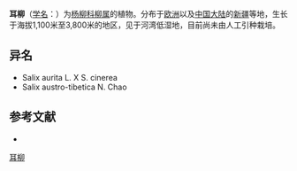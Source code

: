 {{Speciesbox
| name = 耳柳
| status = 
| status_system = 
| image =
| genus = Salix
| species = aurita
| authority = L.
}}

'''耳柳'''（[[学名|学名]]：{{lang|la|''Salix aurita''}}）为[[杨柳科|杨柳科]][[柳属|柳属]]的植物。分布于[[欧洲|欧洲]]以及[[中国大陆|中国大陆]]的[[新疆|新疆]]等地，生长于海拔1,100米至3,800米的地区，见于河湾低湿地，目前尚未由人工引种栽培。

== 异名 ==
* Salix aurita L. X S. cinerea
* Salix austro-tibetica N. Chao

== 参考文献 ==
<div class="references-small">
* {{cite web| url =http://www.bioinfo.cn/db05/KmzwSpecies.php?action=view&id=20366| title =耳柳| work =《中国高等植物数据库全库》| publisher =中国科学院微生物研究所| author =昆明植物研究所| accessdate =2009-02-25| deadurl =yes| archiveurl =https://web.archive.org/web/20160305054423/http://www.bioinfo.cn/db05/KmzwSpecies.php?action=view&id=20366| archivedate =2016-03-05}}
</div>
{{Taxonbar|from=Q157519}}

[[Category:柳属|耳柳]]


{{植物小作品}}